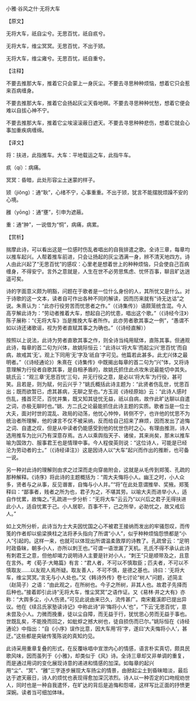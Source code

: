 

小雅·谷风之什·无将大车

【原文】

无将大车，祇自尘兮。无思百忧，祇自疧兮。

无将大车，维尘冥冥。无思百忧，不出于颎。

无将大车，维尘雍兮。无思百忧，祇自重兮。

【注释】

不要去推那大车，推着它只会蒙上一身灰尘。不要去寻思种种烦恼，想着它只会惹来百病缠身。

不要去推那大车，推着它会扬起灰尘天昏地暝。不要去寻思种种忧愁，想着它便会难以自拔心神不宁。

不要去推那大车，推着它尘埃滚滚蔽日遮天。不要去寻思种种悲伤，想着它就会心事加重疾病缠绵。

【译文】

将：扶进，此指推车。大车：平地载运之车，此指牛车。

疧（qí）：病痛。

冥冥：昏暗，此处形容尘土迷蒙的样子。

颎（jiǒng）：通“耿”，心绪不宁，心事重重。不出于颎，犹言不能摆脱烦躁不安的心境。

雝（yōng）：通“壅”，引申为遮蔽。

重：通“肿”，一说借为“恫”，病痛，病累。

【赏析】

揣摩此诗，可以看出这是一位感时伤乱者唱出的自我排遣之歌。全诗三章，每章均以推车起兴。人帮着推车前进，只会让扬起的灰尘洒满一身，辨不清天地四方。诗人由此兴起了“无思百忧”的感叹：心里老是想着世上的种种烦恼，只会使自己百病缠身，不得安宁。言外之意就是，人生在世不必劳思焦虑、忧怀百事，聊且旷达逍遥可矣。

诗的字面意义颇为明豁，问题在于歌者是一位什么身份的人，其所忧又是什么。对于诗歌的这一文本，读者自可作出各种不同的解读，因而历来就有“诗无达诂”之说。朱熹认为：“此亦行役劳苦而忧思者之作。”（《诗集传》）语颇笼统含混。今人高亨解此诗为：“劳动者推着大车，想起自己的忧患，唱出这个歌。”（《诗经今注》）陈子展称：“《无将大车》当是推挽大车者所作。此亦劳者歌其事之一例”，“愚谓不如以诗还诸歌谣，视为劳者直赋其事之为确也。”（《诗经直解））

按照以上说法，此诗为劳者直歌其事之作，则全诗当纯用赋体，直陈其事。但通观此诗，每章的首二句为兴体，故姚际恒云：“此诗以‘将大车’而起尘兴‘思百忧’而自病，故戒其‘无’。观上下同用‘无’字及‘祇自’字可见。他篇若此甚多。此尤兴体之最明者。”（《诗经通论》）朱熹在《诗集传》中既揭出每章的首二句为“兴”体，又将诗意理解为行役者自歌其事，是自相矛盾的，故姚氏抓住此点攻朱说最能切中其失。姚氏云：“观三章‘无思百忧’三句，并无行役之意，是必以‘将大车’为行役，甚可笑。且若是，则为赋，何云兴乎？”姚氏概括此诗主题为：“此贤者伤乱世，忧思百出；既而欲暂已，虑其甚病，无聊之至也。”方玉润《诗经原始》云：“此诗人感时伤乱，搔首茫茫，百忧并集，既又知其徒忧无益，祇以自病，故作此旷达聊以自遣之词，亦极无聊时也。”姚、方二氏之论最能抓住此诗主题的实质。歌者当是一位士大夫，面对时世的混乱、政局的动荡，他忧心忡忡，转侧不宁，也许他的忧思不为统治者所理解，他的谏言不仅不被采纳，反而给自己招来了麻烦，因而发出了追悔之词、自遣之叹，但是从中读者仍能感受到他的忧世伤时之心。有理由推测，诗人选用推车为比兴乃有深意存焉。古人以乘舆指天子、诸侯，其来尚矣，那末以推车喻为国效力、服事君王也是情理中事。今人程俊英则说：“这位诗人，可能是已经沦为劳动者的士。”（《诗经译注》）这是因诗人以“大车”起兴而作出的推断，也可备一说。

另一种对此诗的理解则由求之过深而走向穿凿附会，这就是从毛传到郑笺、孔疏的那种解释。《诗序》将此诗的主题概括为：“周大夫悔将小人。幽王之时，小人众多，贤者与之从事，反见谮害，自悔与小人并。”“将”在此处意谓推举、奖掖。郑笺释曰：“鄙事者，贱者之所为也，君子为之，不堪其劳。以喻大夫而进举小人，适自作忧累，故悔之。”孔疏进一步分析：“无将大车”云云乃“以兴后之君子无得扶进此小人，适自忧累于己。小人居职，百事不干，己之所举，必助忧之，故又戒后人。”

如上文所分析，此诗当为士大夫因忧国之心不被君王接纳而发出的牢骚怨叹，而传笺的作者却以偷梁换柱之法将矛头指向了所谓“小人”，似乎种种烦恼怨愤都是“小人”引起的。这样一来，也就可以体现出所谓温柔敦厚的诗教了。孔疏曾云：“足明时政昏昧，朝多小人，亦所以刺王也。”可谓一语泄漏了天机。孔氏不得不承认此诗有刺君王之意，但他却竭力说明诗人主要是针对小人，“刺王”只是顺带及之，且意在言外。考《荀子·大略篇》有言：“君人者，不可以不慎取臣；匹夫者，不可以不慎取友……以友观人焉所疑。取友善人，不可不慎，是德之基也。诗曰：‘无将大车，维尘冥冥。’言无与小人处也。”又《韩诗外传》卷七讨论“树人”问题，述简主（赵简子）之语：“由此观之，在所树也。今子之所树，非其人也。故君子先择而后种也。”接着即引此诗“无将大车，惟尘冥冥”之语作证。又《易林·井之大有》亦称：“大舆多尘，小人伤贤。”可见此说由来已久，流传甚广。南宋戴溪即已提出异议。他在《续吕氏家塾读诗记》中称此诗“非‘悔将小人’也”，“下云‘无思百忧’，意未尝及小人。力微而挽重，徒以尘自障，而无益于行，犹忧思心劳而无益于事也。世既乱矣，不能挽而回之，如蚍蜉之撼大树也，徒自损伤而已尔。”姚际恒在《诗经通论》中指出：“自《小序》误作比意，因大车用‘将’字，遂曰‘大夫悔将小人’，甚迂。”这些都是突破传笺陈说的真知灼见。

此诗采用重章复叠的形式，在反覆咏唱中宣泄内心的情感，语言朴实真切，颇具民歌风味，因而虽列于《小雅》，却类似于《风》诗。全诗三章却又非单调的重复，而是通过用词的变化展现诗意的递进和情感的加深。如每章的起兴用“尘”、“冥”、“雝”三字逐步展现大车扬尘的情景，由掀起尘土到昏昧暗淡，最后达于遮天蔽日，诗人的烦忧也表现得愈加深沉浓烈。诗人以一种否定的口吻规劝世人，同时也是一种自我遣怀，在旷达的背后是追悔和怨嗟，这样写比正面的抒愤更深婉。读者当可细加体味。

